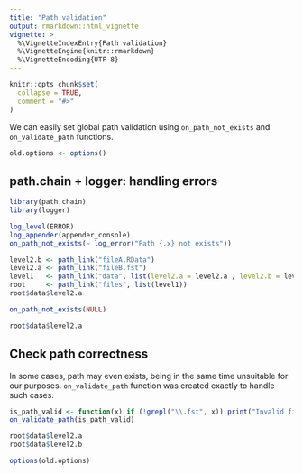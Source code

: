 ---
title: "Path validation"
output: rmarkdown::html_vignette
vignette: >
  %\VignetteIndexEntry{Path validation}
  %\VignetteEngine{knitr::rmarkdown}
  %\VignetteEncoding{UTF-8}
---

```{r, include = FALSE}
knitr::opts_chunk$set(
  collapse = TRUE,
  comment = "#>"
)
```

We can easily set global path validation using `on_path_not_exists` and `on_validate_path` functions.

```{r options.backup}
old.options <- options()
```

## path.chain + logger: handling errors
```{r setup}
library(path.chain)
library(logger)

log_level(ERROR)
log_appender(appender_console)
on_path_not_exists(~ log_error("Path {.x} not exists"))

level2.b <- path_link("fileA.RData")
level2.a <- path_link("fileB.fst")
level1   <- path_link("data", list(level2.a = level2.a , level2.b = level2.b))
root     <- path_link("files", list(level1))
root$data$level2.a

on_path_not_exists(NULL)

root$data$level2.a

```

## Check path correctness

In some cases, path may even exists, being in the same time unsuitable for our purposes. 
`on_validate_path` function was created exactly to handle such cases.

```{r validate.path}
is_path_valid <- function(x) if (!grepl("\\.fst", x)) print("Invalid file")
on_validate_path(is_path_valid)

root$data$level2.a
root$data$level2.b
```

```{r clean}
options(old.options)
```
